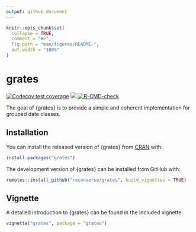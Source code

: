 ```yaml
---
output: github_document
---
```


<!-- README.md is generated from README.Rmd. Please edit that file -->

```r
knitr::opts_chunk$set(
  collapse = TRUE,
  comment = "#>",
  fig.path = "man/figures/README-",
  out.width = "100%"
)
```

# grates

<!-- badges: start -->
[![Codecov test coverage](https://codecov.io/gh/reconverse/grates/branch/main/graph/badge.svg)](https://app.codecov.io/gh/reconverse/grates?branch=main)
[![](https://raw.githubusercontent.com/reconverse/reconverse.github.io/master/images/badge-maturing.svg)](https://www.reconverse.org/lifecycle.html#maturing)
[![R-CMD-check](https://github.com/reconverse/grates/actions/workflows/R-CMD-check.yaml/badge.svg)](https://github.com/reconverse/grates/actions/workflows/R-CMD-check.yaml)
<!-- badges: end -->

The goal of {grates} is to provide a simple and coherent implementation for
grouped date classes.

## Installation

You can install the released version of {grates} from [CRAN](https://cran.r-project.org/) with:

```r
install.packages("grates")
```


::: {.pkgdown-devel}
The development version of {grates} can be installed from GitHub with:
```r
remotes::install_github("reconverse/grates", build_vignettes = TRUE)
```
:::



## Vignette

A detailed introduction to {grates} can be found in the included vignette

```r
vignette("grates", package = "grates")
```
